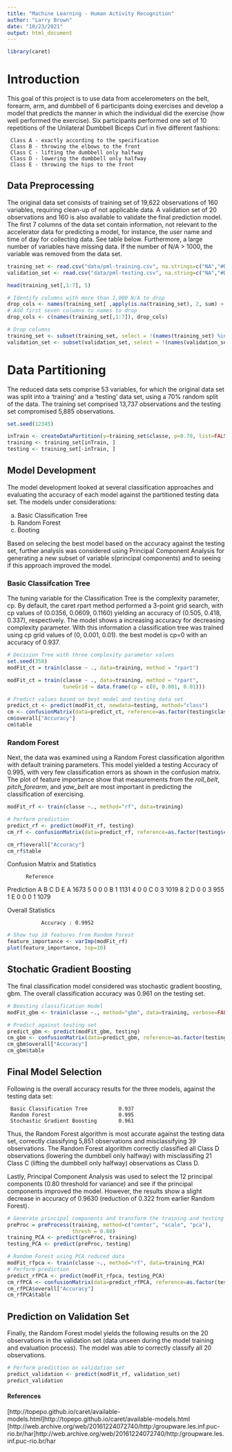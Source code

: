 ```yaml
---
title: "Machine Learning - Human Activity Recognition"
author: "Larry Brown"
date: "10/23/2021"
output: html_document
---
```


```r
library(caret)
```

# Introduction

This goal of this project is to use data from accelerometers on the belt, forearm, arm, and dumbbell of 6 participants doing exercises and develop a model that predicts the manner in which the individual did the exercise (how well performed the exercise). Six participants performed one set of 10 repetitions of the Unilateral Dumbbell Biceps Curl in five different fashions:

     Class A - exactly according to the specification
     Class B - throwing the elbows to the front 
     Class C - lifting the dumbbell only halfway 
     Class D - lowering the dumbbell only halfway
     Class E - throwing the hips to the front

## Data Preprocessing 

The original data set consists of training set of 19,622 observations of 160 variables, requiring clean-up of not applicable data. A validation set of 20 observations and 160 is also available to validate the final prediction model. The first 7 columns of the data set contain information, not relevant to the accelerator data for predicting a model, for instance, the user name and time of day for collecting data. See table below. Furthermore, a large number of variables have missing data. If the number of N/A > 1000, the variable was removed from the data set. 

```r

training_set <- read.csv("data/pml-training.csv", na.strings=c("NA","#DIV/0!", " "))
validation_set <- read.csv("data/pml-testing.csv", na.string=c("NA","#DIV/0!", " "))

head(training_set[,1:7], 5)

```


```r
# Identify columns with more than 1,000 N/A to drop 
drop_cols <- names(training_set[ ,apply(is.na(training_set), 2, sum) > 1000 ])
# Add first seven columns to names to drop
drop_cols <- c(names(training_set[,1:7]), drop_cols)

# Drop columns
training_set <- subset(training_set, select = !(names(training_set) %in% drop_cols))
validation_set <- subset(validation_set, select = !(names(validation_set) %in% drop_cols))

```

# Data Partitioning 

The reduced data sets comprise 53 variables, for which the original data set was split into a 'training' and a 'testing' data set, using a 70% random split of the data.  The training set comprised 13,737 observations and the testing set compromised 5,885 observations. 

```r

set.seed(12345)

inTrain <- createDataPartition(y=training_set$classe, p=0.70, list=FALSE)
training <- training_set[inTrain, ]
testing <- training_set[-inTrain, ]

```

## Model Development

The model development looked at several classification approaches and evaluating the accuracy of each model against the partitioned testing data set.  The models under considerations:

a) Basic Classification Tree
b) Random Forest
c) Booting

Based on selecing the best model based on the accuracy against the testing set, further analysis was considered using Principal Component Analysis for generating a new subset of variable s(principal components) and to seeing if this approach improved the model. 

### Basic Classifcation Tree

The tuning variable for the Classification Tree is the complexity parameter, cp.  By default, the caret rpart method performed a 3-point grid search, with cp values of (0.0356, 0.0609, 0.1160) yielding an accuracy of (0.505, 0.418, 0.337), respectively. The model shows a increasing accuracy for decreasing complexity parameter.  With this information a classification tree was trained using cp grid values of (0, 0.001, 0.01). the best model is cp=0 with an accuracy of 0.937. 

```r
# Decision Tree with three complexity parameter values
set.seed(358)
modFit_ct = train(classe ~ ., data=training, method = "rpart")

modFit_ct = train(classe ~ ., data=training, method = "rpart", 
                  tuneGrid = data.frame(cp = c(0, 0.001, 0.01)))

# Predict values based on best model and testing data set
predict_ct <- predict(modFit_ct, newdata=testing, method="class")
cm <- confusionMatrix(data=predict_ct, reference=as.factor(testing$classe))
cm$overall["Accuracy"]
cm$table

```


### Random Forest

Next, the data was examined using a Random Forest classification algorithm with default training parameters. This model yielded a testing Accuracy of 0.995, with very few classification errors as shown in the confusion matrix. The plot of feature importance show that measurements from the *roll_belt*, *pitch_forearm*, and *yaw_belt* are most important in predicting the classification of exercising. 

```r
modFit_rf <- train(classe ~., method="rf", data=training)

# Perform prediction
predict_rf <- predict(modFit_rf, testing)
cm_rf <- confusionMatrix(data=predict_rf, reference=as.factor(testing$classe))

cm_rf$overall["Accuracy"]
cm_rf$table

```
Confusion Matrix and Statistics

          Reference
Prediction    A    B    C    D    E
         A 1673    5    0    0    0
         B    1 1131    4    0    0
         C    0    3 1019    8    2
         D    0    0    3  955    1
         E    0    0    0    1 1079

Overall Statistics
                                          
               Accuracy : 0.9952  

```r
# Show top 10 features from Random Forest 
feature_importance <- varImp(modFit_rf)
plot(feature_importance, top=10)
```


## Stochatic Gradient Boosting

The final classification model considered was stochastic gradient boosting, gbm. The overall classification accuracy was 0.961 on the testing set.  

```r

# Boosting classification model 
modFit_gbm <- train(classe ~., method="gbm", data=training, verbose=FALSE)

# Predict against testing set
predict_gbm <- predict(modFit_gbm, testing)
cm_gbm <- confusionMatrix(data=predict_gbm, reference=as.factor(testing$classe))
cm_gbm$overall["Accuracy"]
cm_gbm$table
```
## Final Model Selection

Following is the overall accuracy results for the three models, against the testing data set:

     Basic Classification Tree          0.937
     Random Forest                      0.995
     Stochastic Gradient Boosting       0.961

Thus, the Random Forest algorithm is most accurate against the testing data set, correctly classifying 5,851 observations and misclassifying 39 observations. The Random Forest algorithm correctly classified all Class D observations (lowering the dumbbell only halfway) with misclassifing 21 Class C (lifting the dumbbell only halfway) observations as Class D. 

Lastly, Principal Component Analysis was used to select the 12 principal components (0.80 threshold for variance) and see if the principal components improved the model. However, the results show a slight decrease in accuracy of 0.9630 (reduction of 0.322 from earlier Random Forest).

```r

# Generate principal components and transform the training and testing data sets
preProc = preProcess(training, method=c("center", "scale", "pca"),
                     thresh = 0.80)
training_PCA <- predict(preProc, training)
testing_PCA <- predict(preProc, testing)

# Random Forest using PCA reduced data
modFit_rfpca <- train(classe ~., method="rf", data=training_PCA)
# Perform prediction
predict_rfPCA <- predict(modFit_rfpca, testing_PCA)
cm_rfPCA <- confusionMatrix(data=predict_rfPCA, reference=as.factor(testing$classe))
cm_rfPCA$overall["Accuracy"]
cm_rfPCA$table

```

## Prediction on Validation Set 

Finally, the Random Forest model yields the following results on the 20 observations in the validation set (data unseen during the model training and evaluation process).  The model was able to correctly classify all 20 observations. 

```r

# Perform prediction on validation set
predict_validation <- predict(modFit_rf, validation_set)
predict_validation

```
#### References
[http://topepo.github.io/caret/available-models.html]http://topepo.github.io/caret/available-models.html
[http://web.archive.org/web/20161224072740/http:/groupware.les.inf.puc-rio.br/har]http://web.archive.org/web/20161224072740/http:/groupware.les.inf.puc-rio.br/har 

